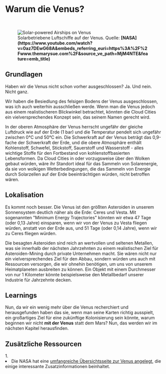 
# Warum die Venus?

<ReadingTime duration="3" />
<AudioPlayer ident="why" />

<br/>
<figure>
<Image src={require(".//../../../resources/images/venus.png")} alt="Solar-powered Airships on Venus" />
<figcaption style={{ color: "rgb(156, 156, 156)", fontSize: "14px", marginTop: "2px" }}>Solarbetriebene Luftschiffe auf der Venus. Quelle: <strong>[NASA](https://www.youtube.com/watch?v=0az7DEwG68A&embeds_referring_euri=https%3A%2F%2Fwww.themarysue.com%2F&source_ve_path=MjM4NTE&feature=emb_title)</strong></figcaption>
</figure>

## Grundlagen
Haben wir die Venus nicht schon vorher ausgeschlossen?
Ja. Und nein. Nicht ganz.

Wir haben die Besiedlung des felsigen Bodens der Venus ausgeschlossen, was ich auch weiterhin ausschließen werde. Wenn man die Venus jedoch aus einem realistischeren Blickwinkel betrachtet, könnten die Cloud Cities ein vielversprechendes Konzept sein, das seinem Namen gerecht wird.

In der oberen Atmosphäre der Venus herrscht ungefähr der gleiche Luftdruck wie auf der Erde (1 bar) und die Temperatur pendelt sich ungefähr zwischen 0°C und 50°C ein. Die Schwerkraft auf der Venus beträgt das 0,9-fache der Schwerkraft der Erde, und die obere Atmosphäre enthält Kohlenstoff, Schwefel, Stickstoff, Sauerstoff und Wasserstoff - alles wichtige Stoffe für den Fortbestand von kohlenstoffbasierten Lebensformen. Da Cloud Cities in oder vorzugsweise über den Wolken gebaut würden, wäre ihr Standort ideal für das Sammeln von Solarenergie, da sie von wolkigen Wetterbedingungen, die das Sammeln von Energie durch Solarzellen auf der Erde beeinträchtigen würden, nicht betroffen wären. 

## Lokalisation
Es kommt noch besser. Die Venus ist den größten Asteroiden in unserem Sonnensystem deutlich näher als die Erde: Ceres und Vesta. Mit sogenannten "Minimum Energy Trajectories" könnten wir etwa 47 Tage (oder 0,13 Jahre) einsparen, wenn wir von der Venus zu Vesta fliegen würden, anstatt von der Erde aus, und 51 Tage (oder 0,14 Jahre), wenn wir zu Ceres fliegen würden.

Die besagten Asteroiden sind reich an wertvollen und seltenen Metallen, was sie innerhalb der nächsten Jahrzehnten zu einem realistischen Ziel für Asteroiden-Mining durch private Unternehmen  macht. Sie wären nicht nur ein vielversprechendes Ziel für den Abbau, sondern würden uns auch mit Ressourcen versorgen, die wir ohnehin benötigen, um uns von unserem Heimatplaneten ausbreiten zu können. Ein Objekt mit einem Durchmesser von nur 1 Kilometer könnte beispielsweise den Metallbedarf unserer Industrie für Jahrzehnte decken.

## Learnings
Nun, da wir ein wenig mehr über die Venus recherchiert und herausgefunden haben das sie, wenn man seine Karten richtig ausspielt, ein großartiges Ziel für eine zukünftige Kolonisierung sein könnte, warum beginnen wir nicht <strong>mit der Venus</strong> statt dem Mars? Nun, das werden wir im nächsten Kapitel herausfinden.


<SaveArticleSection article="venus-why"/>

## Zusätzliche Ressourcen
<AdditionalResources>
  <div>
    <span>1. </span><li>Die NASA hat eine <a href="https://solarsystem.nasa.gov/planets/venus/overview/" target="_blank">umfangreiche Übersichtsseite zur Venus angelegt</a>, die einige interessante Zusatzinformationen beinhaltet.</li>
  </div>
</AdditionalResources>


<Analytics />
